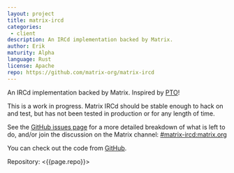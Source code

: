 ```yaml
---
layout: project
title: matrix-ircd
categories: 
 - client
description: An IRCd implementation backed by Matrix.
author: Erik
maturity: Alpha
language: Rust
license: Apache
repo: https://github.com/matrix-org/matrix-ircd
---
```


An IRCd implementation backed by Matrix. Inspired by [PTO](./pto.html)!

This is a work in progress. Matrix IRCd should be stable enough to hack on and test, but has not been tested in production or for any length of time.

See the [GitHub issues page](https://github.com/matrix-org/matrix-ircd/issues) for a more detailed breakdown of what is left to do, and/or join the discussion on the Matrix channel: [#matrix-ircd:matrix.org](https://matrix.to/#/#matrix-ircd:matrix.org)

You can check out the code from [GitHub](https://github.com/matrix-org/matrix-ircd).

Repository: <{{page.repo}}>
